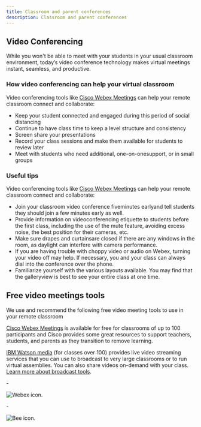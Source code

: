 ```yaml
---
title: Classroom and parent conferences
description: Classroom and parent conferences
---
```


## Video Conferencing

<PageDescription>

While you won't be able to meet with your students in your usual classroom environment, today’s video conference technology makes virtual meetings instant, seamless, and productive.
</PageDescription>

### How video conferencing can help your virtual classroom

Video conferencing tools like [Cisco Webex Meetings](https://www.webex.com/webexremoteedu.html) can help your remote classroom connect and collaborate:

- Keep your student connected and engaged during this period of social distancing
- Continue to have class time to keep a level structure and consistency
- Screen share your presentations
- Record your class sessions and make them available for students to review later
- Meet with students who need additional, one-on-onesupport, or in small groups

### Useful tips

Video conferencing tools like [Cisco Webex Meetings](https://www.webex.com/webexremoteedu.html) can help your remote classroom connect and collaborate:

 - Join your classroom video conference fiveminutes earlyand tell students they should join a few minutes early as well.
 - Provide information on videoconferencing etiquette to students before the first class, including the use of the mute feature, avoiding excess noise, the best position for their cameras, etc.
 - Make sure drapes and curtainsare closed if there are any windows in the room, as daylight can interfere with camera performance.
 - If you are having trouble with choppy video or audio on Webex, turning your video off may help. If necessary, you and your class can always dial into the conference over the phone.
 - Familiarize yourself with the various layouts available. You may find that the galleryview is best to see your entire class at one time.

## Free video meetings tools

We use and recommend the following free video meeting tools to use in your remote classroom

[Cisco Webex Meetings](https://www.webex.com/webexremoteedu.html) is available for free for classrooms of up to 100 participants and Cisco provides some great resources to support teachers, students, and parents as they transition to remove learning.

[IBM Watson media](https://www.ibm.com/watson/media) (for classes over 100) provides live video streaming services that you can use to broadcast to very large classrooms or to run virtual assemblies. You can also share videos on-demand with your class. [Learn more about broadcast tools](https://w3.ibm.com/w3publisher/pmc-distance-learning-enablemet/tools-and-resources/lectures-assemblies).


<Row className="resource-card-group">
  <Column colMd={4} colLg={4} noGutterSm>
- <ResourceCard
  subTitle="Cisco Webex Teams"
  actionIcon="launch"
  aspectRatio="2:1"
  href="https://www.webex.com/pricing/index.html"
  >

![Webex icon.](../images/icons/webex-icon.png)

  </ResourceCard>
</Column>
<Column colMd={4} colLg={4} noGutterSm>
- <ResourceCard
  subTitle="IBM Watson Media"
  actionIcon="launch"
  aspectRatio="2:1"
  href="https://www.ibm.com/watson/media"
  >

![Bee icon.](../images/icons/bee-icon.svg)

  </ResourceCard>
</Column>
</Row>

